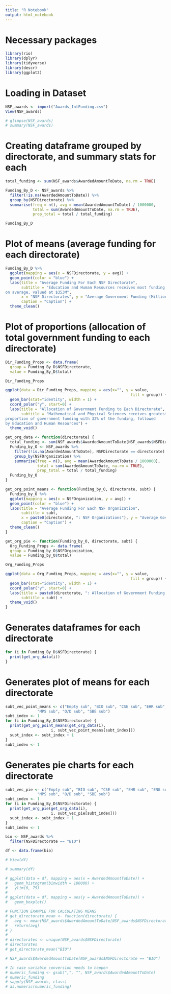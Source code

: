 ```yaml
---
title: "R Notebook"
output: html_notebook
---
```


# Necessary packages
```r
library(rio)
library(dplyr)
library(tidyverse)
library(descr)
library(ggplot2)
```

# Loading in Dataset
```r
NSF_awards <- import("Awards_IntFunding.csv")
View(NSF_awards)
```

```r
# glimpse(NSF_awards)
# summary(NSF_awards)
```

# Creating dataframe grouped by directorate, and summary stats for each
```r
total_funding <- sum(NSF_awards$AwardedAmountToDate, na.rm = TRUE)

Funding_By_D <- NSF_awards %>%
  filter(!is.na(AwardedAmountToDate)) %>%
  group_by(NSFDirectorate) %>% 
  summarise(freq = n(), avg = mean(AwardedAmountToDate) / 1000000, 
            total = sum(AwardedAmountToDate, na.rm = TRUE),
            prop_total = total / total_funding)

Funding_By_D
```

# Plot of means (average funding for each directorate)
```r
Funding_By_D %>%
  ggplot(mapping = aes(x = NSFDirectorate, y = avg)) +
  geom_point(color = "blue") +
  labs(title = "Average Funding For Each NSF Directorate",
       subtitle = "Education and Human Resources receives most funding
on average, valued at $353M",
       x = "NSF Directorates", y = "Average Government Funding (Millions of $)",
       caption = "Caption") +
  theme_clean()
```
# Plot of proportions (allocation of total government funding to each directorate)
```r
Dir_Funding_Props <- data.frame(
  group = Funding_By_D$NSFDirectorate,
  value = Funding_By_D$total)

Dir_Funding_Props

ggplot(data = Dir_Funding_Props, mapping = aes(x="", y = value, 
                                                       fill = group)) +
  geom_bar(stat="identity", width = 1) +
  coord_polar("y", start=0) +
  labs(title = "Allocation of Government Funding to Each Directorate",
       subtitle = "Mathematical and Physical Sciences receives greatest
proportion of government funding with 32% of the funding, followed
by Education and Human Resources") +
  theme_void()
```
```r
get_org_data <- function(directorate) {
  total_funding <- sum(NSF_awards$AwardedAmountToDate[NSF_awards$NSFDirectorate == directorate], na.rm = TRUE)
  Funding_by_O <- NSF_awards %>%
    filter(!is.na(AwardedAmountToDate), NSFDirectorate == directorate) %>%
    group_by(NSFOrganization) %>%
    summarise(freq = n(), avg = mean(AwardedAmountToDate / 1000000),
              total = sum(AwardedAmountToDate, na.rm = TRUE),
              prop_total = total / total_funding)
  Funding_by_O
}
```

```r
get_org_point_means <- function(Funding_by_O, directorate, subt) {
  Funding_by_O %>%
  ggplot(mapping = aes(x = NSFOrganization, y = avg)) +
  geom_point(color = "blue") +
  labs(title = "Average Funding For Each NSF Organization",
       subtitle = subt,
       x = paste0(directorate, ": NSF Organizations"), y = "Average Government Funding (Millions of $)",
       caption = "Caption") +
  theme_clean()
}
```

```r
get_org_pie <- function(Funding_by_O, directorate, subt) {
  Org_Funding_Props <- data.frame(
  group = Funding_by_O$NSFOrganization,
  value = Funding_by_O$total)

Org_Funding_Props

ggplot(data = Org_Funding_Props, mapping = aes(x="", y = value, 
                                                       fill = group)) +
  geom_bar(stat="identity", width = 1) +
  coord_polar("y", start=0) +
  labs(title = paste0(directorate, ": Allocation of Government Funding to Each Organization"),
       subtitle = subt) +
  theme_void()
}
```

# Generates dataframes for each directorate
```r
for (i in Funding_By_D$NSFDirectorate) {
  print(get_org_data(i))
}
```
# Generates plot of means for each directorate
```r
subt_vec_point_means <- c("Empty sub", "BIO sub", "CSE sub", "EHR sub", "ENG sub", "GEO sub",
              "MPS sub", "O/D sub", "SBE sub")
subt_index <- 1
for (i in Funding_By_D$NSFDirectorate) {
  print(get_org_point_means(get_org_data(i), 
                    i, subt_vec_point_means[subt_index]))
  subt_index <- subt_index + 1
}
subt_index <- 1
```
# Generates pie charts for each directorate
```r
subt_vec_pie <- c("Empty sub", "BIO sub", "CSE sub", "EHR sub", "ENG sub", "GEO sub",
              "MPS sub", "O/D sub", "SBE sub")
subt_index <- 1
for (i in Funding_By_D$NSFDirectorate) {
  print(get_org_pie(get_org_data(i), 
                    i, subt_vec_pie[subt_index]))
  subt_index <- subt_index + 1
}
subt_index <- 1
```
























```r
bio <- NSF_awards %>%
  filter(NSFDirectorate == "BIO")

df <- data.frame(bio)

# View(df)

# summary(df)

# ggplot(data = df, mapping = aes(x = AwardedAmountToDate)) +
#   geom_histogram(binwidth = 100000) +
#   ylim(0, 75)
# 
# ggplot(data = df, mapping = aes(y = AwardedAmountToDate)) +
#   geom_boxplot()

```


```r
# FUNCTION EXAMPLE FOR CALCULATING MEANS
# get_directorate_mean <- function(directorate) {
#   avg <- mean(NSF_awards$AwardedAmountToDate[NSF_awards$NSFDirectorate == directorate], na.rm = TRUE)
#   return(avg)
# }
# 
# directorates <- unique(NSF_awards$NSFDirectorate)
# directorates
# get_directorate_mean("BIO")

# NSF_awards$AwardedAmountToDate[NSF_awards$NSFDirectorate == "BIO"]
```


```r
# In case variable conversion needs to happen
# numeric_funding <- gsub(",", "", NSF_awards$AwardedAmountToDate)
# numeric_funding
# sapply(NSF_awards, class)
# as.numeric(numeric_funding) 
```